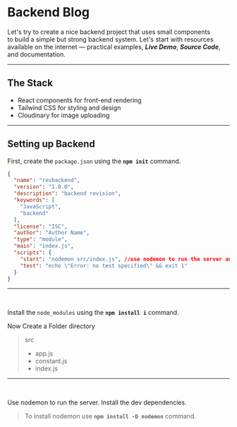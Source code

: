 # **Backend Blog**

Let's try to create a nice backend project that uses small components  
to build a simple but strong backend system. Let's start with resources  
available on the internet — practical examples, _**Live Demo**_, _**Source Code**_, and documentation.

---

## **The Stack**

- React components for front-end rendering  
- Tailwind CSS for styling and design  
- Cloudinary for image uploading  

---

## **Setting up Backend**

First, create the `package.json` using the **`npm init`** command.


```json
{
  "name": "revbackend",
  "version": "1.0.0",
  "description": "backend revision",
  "keywords": [
    "JavaScript",
    "backend"
  ],
  "license": "ISC",
  "author": "Author Name",
  "type": "module",
  "main": "index.js",
  "scripts": {
    "start": "nodemon src/index.js", //use nodemon to run the server automatically
    "test": "echo \"Error: no test specified\" && exit 1"
  }
}

```

---

<br />

Install the `node_modules` using the **`npm install i`** command.

 Now Create a Folder directory 

> src
> - app.js
> - constant.js
> - index.js

--- 

<br />


Use nodemon to run the server. Install the dev dependencies.
>To install nodemon use **`npm install -D nodemon`** command.





